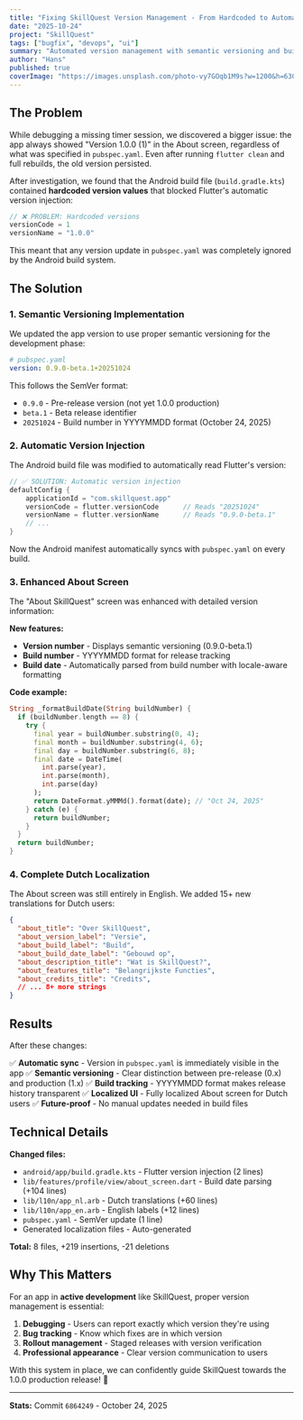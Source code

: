 ```yaml
---
title: "Fixing SkillQuest Version Management - From Hardcoded to Automated"
date: "2025-10-24"
project: "SkillQuest"
tags: ["bugfix", "devops", "ui"]
summary: "Automated version management with semantic versioning and build date tracking - no more manual version updates required."
author: "Hans"
published: true
coverImage: "https://images.unsplash.com/photo-vy7GOqb1M9s?w=1200&h=630&fit=crop&q=80"
---
```


## The Problem

While debugging a missing timer session, we discovered a bigger issue: the app always showed "Version 1.0.0 (1)" in the About screen, regardless of what was specified in `pubspec.yaml`. Even after running `flutter clean` and full rebuilds, the old version persisted.

After investigation, we found that the Android build file (`build.gradle.kts`) contained **hardcoded version values** that blocked Flutter's automatic version injection:

```kotlin
// ❌ PROBLEM: Hardcoded versions
versionCode = 1
versionName = "1.0.0"
```

This meant that any version update in `pubspec.yaml` was completely ignored by the Android build system.

## The Solution

### 1. Semantic Versioning Implementation

We updated the app version to use proper semantic versioning for the development phase:

```yaml
# pubspec.yaml
version: 0.9.0-beta.1+20251024
```

This follows the SemVer format:
- `0.9.0` - Pre-release version (not yet 1.0.0 production)
- `beta.1` - Beta release identifier
- `20251024` - Build number in YYYYMMDD format (October 24, 2025)

### 2. Automatic Version Injection

The Android build file was modified to automatically read Flutter's version:

```kotlin
// ✅ SOLUTION: Automatic version injection
defaultConfig {
    applicationId = "com.skillquest.app"
    versionCode = flutter.versionCode      // Reads "20251024"
    versionName = flutter.versionName      // Reads "0.9.0-beta.1"
    // ...
}
```

Now the Android manifest automatically syncs with `pubspec.yaml` on every build.

### 3. Enhanced About Screen

The "About SkillQuest" screen was enhanced with detailed version information:

**New features:**
- **Version number** - Displays semantic versioning (0.9.0-beta.1)
- **Build number** - YYYYMMDD format for release tracking
- **Build date** - Automatically parsed from build number with locale-aware formatting

**Code example:**

```dart
String _formatBuildDate(String buildNumber) {
  if (buildNumber.length == 8) {
    try {
      final year = buildNumber.substring(0, 4);
      final month = buildNumber.substring(4, 6);
      final day = buildNumber.substring(6, 8);
      final date = DateTime(
        int.parse(year),
        int.parse(month),
        int.parse(day)
      );
      return DateFormat.yMMMd().format(date); // "Oct 24, 2025"
    } catch (e) {
      return buildNumber;
    }
  }
  return buildNumber;
}
```

### 4. Complete Dutch Localization

The About screen was still entirely in English. We added 15+ new translations for Dutch users:

```json
{
  "about_title": "Over SkillQuest",
  "about_version_label": "Versie",
  "about_build_label": "Build",
  "about_build_date_label": "Gebouwd op",
  "about_description_title": "Wat is SkillQuest?",
  "about_features_title": "Belangrijkste Functies",
  "about_credits_title": "Credits",
  // ... 8+ more strings
}
```

## Results

After these changes:

✅ **Automatic sync** - Version in `pubspec.yaml` is immediately visible in the app
✅ **Semantic versioning** - Clear distinction between pre-release (0.x) and production (1.x)
✅ **Build tracking** - YYYYMMDD format makes release history transparent
✅ **Localized UI** - Fully localized About screen for Dutch users
✅ **Future-proof** - No manual updates needed in build files

## Technical Details

**Changed files:**
- `android/app/build.gradle.kts` - Flutter version injection (2 lines)
- `lib/features/profile/view/about_screen.dart` - Build date parsing (+104 lines)
- `lib/l10n/app_nl.arb` - Dutch translations (+60 lines)
- `lib/l10n/app_en.arb` - English labels (+12 lines)
- `pubspec.yaml` - SemVer update (1 line)
- Generated localization files - Auto-generated

**Total:** 8 files, +219 insertions, -21 deletions

## Why This Matters

For an app in **active development** like SkillQuest, proper version management is essential:

1. **Debugging** - Users can report exactly which version they're using
2. **Bug tracking** - Know which fixes are in which version
3. **Rollout management** - Staged releases with version verification
4. **Professional appearance** - Clear version communication to users

With this system in place, we can confidently guide SkillQuest towards the 1.0.0 production release! 🚀

---

**Stats:** Commit `6864249` - October 24, 2025
